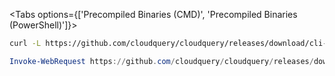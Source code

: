 
<Tabs options={['Precompiled Binaries (CMD)', 'Precompiled Binaries (PowerShell)']}>

<Tab>

```bash copy
curl -L https://github.com/cloudquery/cloudquery/releases/download/cli-VERSION_CLI/cloudquery_windows_amd64.exe -o cloudquery.exe
```

</Tab>

<Tab>

```powershell copy
Invoke-WebRequest https://github.com/cloudquery/cloudquery/releases/download/cli-VERSION_CLI/cloudquery_windows_amd64.exe -o cloudquery.exe
```

</Tab>

</Tabs>